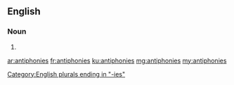 ==English==

===Noun===
{{head|en|noun plural form}}

# {{plural of|antiphony|lang=en}}

[[Category:English plurals ending in "-ies"]]

[[ar:antiphonies]]
[[fr:antiphonies]]
[[ku:antiphonies]]
[[mg:antiphonies]]
[[my:antiphonies]]